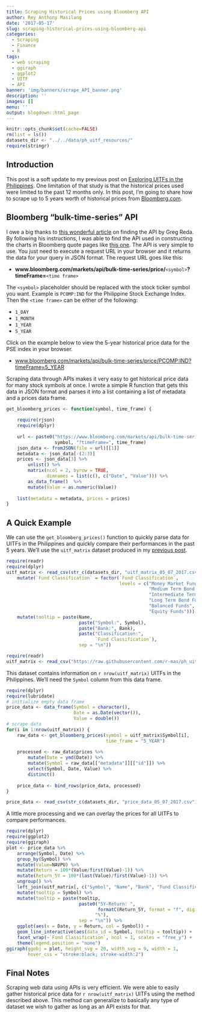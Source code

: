 ```yaml
---
title: Scraping Historical Prices using Bloomberg API
author: Rey Anthony Masilang
date: '2017-05-17'
slug: scraping-historical-prices-using-bloomberg-api
categories:
  - Scraping
  - Finance
  - R
tags:
  - web scraping
  - ggiraph
  - ggplot2
  - UITF
  - API
banner: 'img/banners/scrape_API_banner.png'
description: ''
images: []
menu: ''
output: blogdown::html_page
---
```



```r
knitr::opts_chunk$set(cache=FALSE)
rm(list = ls())
datasets_dir <- "../../data/ph_uitf_resources/"
require(stringr)
```

## Introduction

This post is a soft update to my previous post on [Exploring UITFs in the Philippines](https://r-mas.github.io/blog/2017/05/15/exploring-uitfs-in-the-philippines/). One limitation of that study is that the historical prices used were limited to the past 12 months only. In this post, I'm going to share how to scrape up to 5 years worth of historical prices from [Bloomberg.com](https://www.bloomberg.com).  


## Bloomberg "bulk-time-series" API

I owe a big thanks to [this wonderful article](http://www.gregreda.com/2015/02/15/web-scraping-finding-the-api/) on finding the API by Greg Reda. By following his instructions, I was able to find the API used in constructing the charts in Bloomberg quote pages like [this one](https://www.bloomberg.com/quote/PCOMP:IND). The API is very simple to use. You just need to execute a request URL in your browser and it returns the data for your query in JSON format. The request URL goes like this:

- **www.bloomberg.com/markets/api/bulk-time-series/price/**`<symbol>`**?timeFrame=**`<time frame>`

The `<symbol>` placeholder should be replaced with the stock ticker symbol you want. Example is `PCOMP:IND` for the Philippine Stock Exchange Index. Then the `<time frame>` can be either of the following:

- `1_DAY`
- `1_MONTH`
- `1_YEAR`
- `5_YEAR`

Click on the example below to view the 5-year historical price data for the PSE index in your browser.

- [www.bloomberg.com/markets/api/bulk-time-series/price/PCOMP:IND?timeFrame=5_YEAR](https://www.bloomberg.com/markets/api/bulk-time-series/price/PCOMP:IND?timeFrame=5_YEAR)

Scraping data through APIs makes it very easy to get historical price data for many stock symbols at once. I wrote a simple R function that gets this data in JSON format and parses it into a list containing a list of metadata and a prices data frame.

```r
get_bloomberg_prices <- function(symbol, time_frame) {
    
    require(rjson)
    require(dplyr)
    
    url <- paste0("https://www.bloomberg.com/markets/api/bulk-time-series/price/",
                  symbol, "?timeFrame=", time_frame)
    json_data <- fromJSON(file = url)[[1]]
    metadata <- json_data[-(2:3)]
    prices <- json_data[3] %>% 
        unlist() %>% 
        matrix(ncol = 2, byrow = TRUE, 
               dimnames = list(c(), c("Date", "Value"))) %>% 
        as_data_frame()  %>% 
        mutate(Value = as.numeric(Value))
    
    list(metadata = metadata, prices = prices)
}
```


## A Quick Example

We can use the `get_bloomberg_prices()` function to quickly parse data for UITFs in the Philippines and quickly compare their performances in the past 5 years. We'll use the `uitf_matrix` dataset produced in my [previous post](https://r-mas.github.io/blog/2017/05/07/scraping-web-data-on-uitfs-using-r/).

```r
require(readr)
require(dplyr)
uitf_matrix <- read_csv(str_c(datasets_dir, "uitf_matrix_05_07_2017.csv")) %>% 
    mutate(`Fund Classification` = factor(`Fund Classification`,
                                          levels = c("Money Market Funds",
                                                     "Medium Term Bond Funds",
                                                     "Intermediate Term Bond Funds",
                                                     "Long Term Bond Funds",
                                                     "Balanced Funds",
                                                     "Equity Funds"))) %>% 
    mutate(tooltip = paste(Name,
                           paste("Symbol:", Symbol),
                           paste("Bank:", Bank),
                           paste("Classification:", 
                                 `Fund Classification`),
                           sep = "\n"))
```

```r
require(readr)
uitf_matrix <- read_csv("https://raw.githubusercontent.com/r-mas/ph_uitf/master/Datasets/uitf_matrix_05_07_2017.csv")
```

This dataset contains information on `r nrow(uitf_matrix)` UITFs in the Philippines. We'll need the `Symbol` column from this data frame.

```r
require(dplyr)
require(lubridate)
# initialize empty data frame
price_data <- data_frame(Symbol = character(),
                         Date = as.Date(vector()),
                         Value = double())
# scrape data
for(i in 1:nrow(uitf_matrix)) {
    raw_data <- get_bloomberg_prices(symbol = uitf_matrix$Symbol[i],
                                     time_frame = "5_YEAR")
    
    processed <- raw_data$prices %>% 
        mutate(Date = ymd(Date)) %>% 
        mutate(Symbol = raw_data[["metadata"]][["id"]]) %>% 
        select(Symbol, Date, Value) %>% 
        distinct()
    
    price_data <- bind_rows(price_data, processed)
}
```

```r
price_data <- read_csv(str_c(datasets_dir, "price_data_05_07_2017.csv"))
```


A little more processing and we can overlay the prices for all UITFs to compare performances.

```r
require(dplyr)
require(ggplot2)
require(ggiraph)
plot <- price_data %>% 
    arrange(Symbol, Date) %>% 
    group_by(Symbol) %>% 
    mutate(Value=NAVPU) %>% 
    mutate(Return = 100*(Value/first(Value)-1)) %>% 
    mutate(Return_5Y = 100*(last(Value)/first(Value)-1)) %>% 
    ungroup() %>%
    left_join(uitf_matrix[, c("Symbol", "Name", "Bank", "Fund Classification")]) %>% 
    mutate(tooltip = Symbol) %>% 
    mutate(tooltip = paste(tooltip, 
                           paste0("5Y-Return: ", 
                                  formatC(Return_5Y, format = "f", digits = 2),
                                 "%"),
                           sep = "\n")) %>% 
    ggplot(aes(x = Date, y = Return, col = Symbol)) +
    geom_line_interactive(aes(data_id = Symbol, tooltip = tooltip)) +
    facet_wrap(~`Fund Classification`, ncol = 1, scales = "free_y") +
    theme(legend.position = "none")
ggiraph(ggobj = plot, height_svg = 20, width_svg = 9, width = 1,
        hover_css = "stroke:black; stroke-width:2")
```


## Final Notes

Scraping web data using APIs is very efficient. We were able to easily gather historical price data for `r nrow(uitf_matrix)` UITFs using the method described above. This method can generalize to basically any type of dataset we wish to gather as long as an API exists for that.






<br /><br /><br /><br />
